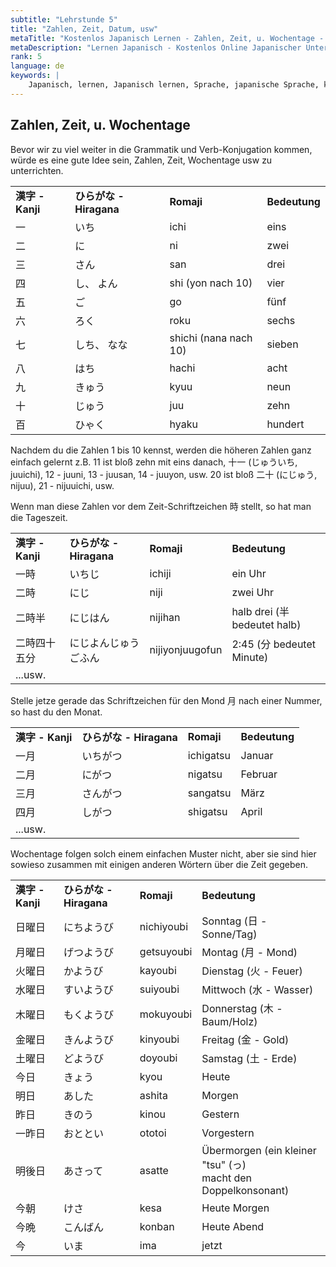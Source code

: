 ```yaml
---
subtitle: "Lehrstunde 5"
title: "Zahlen, Zeit, Datum, usw"
metaTitle: "Kostenlos Japanisch Lernen - Zahlen, Zeit, u. Wochentage - Lernen die japanische Sprache online kostenlos!"
metaDescription: "Lernen Japanisch - Kostenlos Online Japanischer Unterricht!"
rank: 5
language: de
keywords: |
    Japanisch, lernen, Japanisch lernen, Sprache, japanische Sprache, kostenlos, Unterricht, Japanisch, lernen, Japanisch lernen, Sprache, japanische Sprache, gratis, Unterricht, Japanisch, lernen, Japanisch lernen, Sprache, japanische Sprache, kostenlos, Unterricht, Japanisch, lernen, Japanisch lernen, Sprache, japanische Sprache, gratis, Unterricht, Japanisch, lernen, Japanisch lernen, Sprache, japanische Sprache, kostenlos, Unterricht, Japanisch, lernen, Japanisch lernen, Sprache, japanische Sprache, gratis, Unterricht, Japanisch, lernen, Japanisch lernen, Sprache, japanische Sprache, kostenlos, Unterricht, Japanisch, lernen, Japanisch lernen, Sprache, japanische Sprache, gratis, Unterricht, online, online Japanisch, online japanischer Unterricht, einfach
---
```


## Zahlen, Zeit, u. Wochentage

Bevor wir zu viel weiter in die Grammatik und Verb-Konjugation kommen, würde es eine gute Idee sein, Zahlen, Zeit, Wochentage usw zu unterrichten.

<table>
<tbody>
<tr>
<td><strong>漢字 - Kanji</strong></td>
<td><strong>ひらがな - Hiragana</strong></td>
<td><strong>Romaji</strong></td>
<td><strong>Bedeutung</strong></td>
</tr>
<tr>
<td>一</td>
<td>いち</td>
<td>ichi</td>
<td>eins</td>
</tr>
<tr>
<td>二</td>
<td>に</td>
<td>ni</td>
<td>zwei</td>
</tr>
<tr>
<td>三</td>
<td>さん</td>
<td>san</td>
<td>drei</td>
</tr>
<tr>
<td>四</td>
<td>し、 よん</td>
<td>shi (yon nach 10)</td>
<td>vier</td>
</tr>
<tr>
<td>五</td>
<td>ご</td>
<td>go</td>
<td>f&uuml;nf</td>
</tr>
<tr>
<td>六</td>
<td>ろく</td>
<td>roku</td>
<td>sechs</td>
</tr>
<tr>
<td>七</td>
<td>しち、 なな</td>
<td>shichi (nana nach 10)</td>
<td>sieben</td>
</tr>
<tr>
<td>八</td>
<td>はち</td>
<td>hachi</td>
<td>acht</td>
</tr>
<tr>
<td>九</td>
<td>きゅう</td>
<td>kyuu</td>
<td>neun</td>
</tr>
<tr>
<td>十</td>
<td>じゅう</td>
<td>juu</td>
<td>zehn</td>
</tr>
<tr>
<td>百</td>
<td>ひゃく</td>
<td>hyaku</td>
<td>hundert</td>
</tr>
</tbody>
</table>

Nachdem du die Zahlen 1 bis 10 kennst, werden die höheren Zahlen ganz einfach gelernt z.B. 11 ist bloß zehn mit eins danach, 十一 (じゅういち, juuichi), 12 - juuni, 13 - juusan, 14 - juuyon, usw. 20 ist bloß 二十 (にじゅう, nijuu), 21 - nijuuichi, usw.

Wenn man diese Zahlen vor dem Zeit-Schriftzeichen 時 stellt, so hat man die Tageszeit.

<table>
<tbody>
<tr>
<td><strong>漢字 - Kanji</strong></td>
<td><strong>ひらがな - Hiragana</strong></td>
<td><strong>Romaji</strong></td>
<td><strong>Bedeutung</strong></td>
</tr>
<tr>
<td>一時</td>
<td>いちじ</td>
<td>ichiji</td>
<td>ein Uhr</td>
</tr>
<tr>
<td>二時</td>
<td>にじ</td>
<td>niji</td>
<td>zwei Uhr</td>
</tr>
<tr>
<td>二時半</td>
<td>にじはん</td>
<td>nijihan</td>
<td>halb drei (半 bedeutet halb)</td>
</tr>
<tr>
<td>二時四十五分</td>
<td>にじよんじゅうごふん</td>
<td>nijiyonjuugofun</td>
<td>2:45 (分 bedeutet Minute)</td>
</tr>
<tr>
<td>...usw.</td>
</tr>
</tbody>
</table>

Stelle jetze gerade das Schriftzeichen für den Mond 月 nach einer Nummer, so hast du den Monat.

<table>
<tbody>
<tr>
<td><strong>漢字 - Kanji</strong></td>
<td><strong>ひらがな - Hiragana</strong></td>
<td><strong>Romaji</strong></td>
<td><strong>Bedeutung</strong></td>
</tr>
<tr>
<td>一月</td>
<td>いちがつ</td>
<td>ichigatsu</td>
<td>Januar</td>
</tr>
<tr>
<td>二月</td>
<td>にがつ</td>
<td>nigatsu</td>
<td>Februar</td>
</tr>
<tr>
<td>三月</td>
<td>さんがつ</td>
<td>sangatsu</td>
<td>M&auml;rz</td>
</tr>
<tr>
<td>四月</td>
<td>しがつ</td>
<td>shigatsu</td>
<td>April</td>
</tr>
<tr>
<td>...usw.</td>
</tr>
</tbody>
</table>

Wochentage folgen solch einem einfachen Muster nicht, aber sie sind hier sowieso zusammen mit einigen anderen Wörtern über die Zeit gegeben.

<table>
<tbody>
<tr>
<td><strong>漢字 - Kanji</strong></td>
<td><strong>ひらがな - Hiragana</strong></td>
<td><strong>Romaji</strong></td>
<td><strong>Bedeutung</strong></td>
</tr>
<tr>
<td>日曜日</td>
<td>にちようび</td>
<td>nichiyoubi</td>
<td>Sonntag (日 - Sonne/Tag)</td>
</tr>
<tr>
<td>月曜日</td>
<td>げつようび</td>
<td>getsuyoubi</td>
<td>Montag (月 - Mond)</td>
</tr>
<tr>
<td>火曜日</td>
<td>かようび</td>
<td>kayoubi</td>
<td>Dienstag (火 - Feuer)</td>
</tr>
<tr>
<td>水曜日</td>
<td>すいようび</td>
<td>suiyoubi</td>
<td>Mittwoch (水 - Wasser)</td>
</tr>
<tr>
<td>木曜日</td>
<td>もくようび</td>
<td>mokuyoubi</td>
<td>Donnerstag (木 - Baum/Holz)</td>
</tr>
<tr>
<td>金曜日</td>
<td>きんようび</td>
<td>kinyoubi</td>
<td>Freitag (金 - Gold)</td>
</tr>
<tr>
<td>土曜日</td>
<td>どようび</td>
<td>doyoubi</td>
<td>Samstag (土 - Erde)</td>
</tr>
<tr>
<td>今日</td>
<td>きょう</td>
<td>kyou</td>
<td>Heute</td>
</tr>
<tr>
<td>明日</td>
<td>あした</td>
<td>ashita</td>
<td>Morgen</td>
</tr>
<tr>
<td>昨日</td>
<td>きのう</td>
<td>kinou</td>
<td>Gestern</td>
</tr>
<tr>
<td>一昨日</td>
<td>おととい</td>
<td>ototoi</td>
<td>Vorgestern</td>
</tr>
<tr>
<td>明後日</td>
<td>あさって</td>
<td>asatte</td>
<td>&Uuml;bermorgen (ein kleiner "tsu" (っ)<br />macht den Doppelkonsonant)</td>
</tr>
<tr>
<td>今朝</td>
<td>けさ</td>
<td>kesa</td>
<td>Heute Morgen</td>
</tr>
<tr>
<td>今晩</td>
<td>こんばん</td>
<td>konban</td>
<td>Heute Abend</td>
</tr>
<tr>
<td>今</td>
<td>いま</td>
<td>ima</td>
<td>jetzt</td>
</tr>
</tbody>
</table>